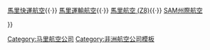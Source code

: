 {{Navbox
| style  = width:800px
| state  = show
| name   = 馬里航空公司
| title  = [[马里航空公司列表|馬里航空公司]]
| list1  = <div>
[[馬里航空 (2005)|馬里航空]]{{·}}
[[馬里快運航空]]{{·}}
[[馬里運輸航空]]{{·}}
[[馬里航空 (Z8)]]{{·}}
[[SAM州際航空]]
</div>
}}
<noinclude> 
[[Category:马里航空公司]]
[[Category:非洲航空公司模板]]

</noinclude>